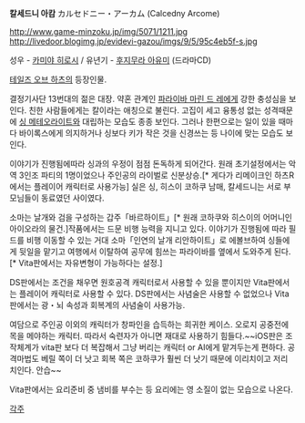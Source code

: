 '''칼세드니 아캄'''
カルセドニー・アーカム (Calcedny Arcome)

http://www.game-minzoku.jp/img/5071/1211.jpg
http://livedoor.blogimg.jp/evidevi-gazou/imgs/9/5/95c4eb5f-s.jpg

성우 - [[카미야 히로시]] / 유년기 - [[후지무라 아유미]] (드라마CD)

[[테일즈 오브 하츠]]의 등장인물.

결정기사단 13번대의 젊은 대장. 약혼 관계인 [[파라이바 마린 드 레]]에게 강한 충성심을 보인다. 친한 사람들에게는 칼이라는 애칭으로 불린다. 고집이 세고 융통성 없는 성격때문에 [[싱 메테오라이트]]와 대립하는 모습도 종종 보인다. 그러나 한편으로는 일이 있을 때마다 바이록스에게 의지하거나 싱보다 키가 작은 것을 신경쓰는 등 나이에 맞는 모습도 보인다. 

이야기가 진행됨에따라 싱과의 우정이 점점 돈독하게 되어간다. 원래 초기설정에서는 악역 3인조 파티의 1명이었으나 주인공의 라이벌로 신분상승.[* 게다가 리메이크인 하츠R에서는 플레이어 캐릭터로 사용가능] 실은 싱, 히스이 코하쿠 남매, 칼세드니는 서로 부모님들이 동료였던 사이였다.

소마는 날개와 검을 구성하는 갑주「바르하이트」[* 원래 코하쿠와 히스이의 어머니인 아이오라의 물건.]작품에서는 드문 비행 능력을 지니고 있다. 이야기가 진행됨에 따라 필드를 비행 이동할 수 있는 거대 소마「인연의 날개 리안하이트」로 에볼브하여 싱들에게 뒷일을 맡기고 여행에서 이탈하여 공무에 힘쓰는 파라이바를 옆에서 도와주게 된다.[* Vita판에서는 자유변형이 가능하다는 설정.]

DS판에서는 조건을 채우면 원호공격 캐릭터로서 사용할 수 있을 뿐이지만 Vita판에서는 플레이어 캐릭터로 사용할 수 있다. DS판에서는 사념술은 사용할 수 없었으나 Vita판에서는 광・뇌 속성과 회복계의 사념술이 사용가능.

여담으로 주인공 이외의 캐릭터가 창파인을 습득하는 희귀한 케이스. 오로지 공중전에 목을 메야하는 캐릭터. 따라서 숙련자가 아니면 재대로 사용하기 힘들다.~~iOS판은 조작체계가 vita판 보다 더 복잡해서 그냥 버리는 캐릭터 or AI에게 맡겨두는게 편하다. 공격마법도 베릴 쪽이 더 낫고 회복 쪽은 코하쿠가 훨씬 더 낫기 때문에 이리치이고 저리 치인다. 안습~~

Vita판에서는 요리준비 중 냄비를 부수는 등 요리에는 영 소질이 없는 모습으로 나온다.



[[각주]]
